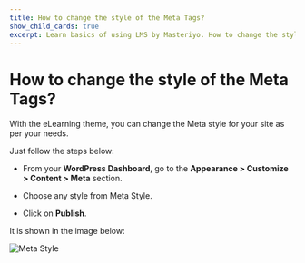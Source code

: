 ---
title: How to change the style of the Meta Tags?
show_child_cards: true
excerpt: Learn basics of using LMS by Masteriyo. How to change the style of the Meta Tags.
---

# How to change the style of the Meta Tags?

With the eLearning theme, you can change the Meta style for your site as per your needs.

Just follow the steps below:

- From your **WordPress Dashboard**, go to the **Appearance > Customize > Content > Meta** section.

- Choose any style from Meta Style.

- Click on **Publish**.

It is shown in the image below:

![Meta Style](https://user-images.githubusercontent.com/109593521/183580595-f76bc3f6-b2d8-4259-b651-73a8f40994cf.png)

